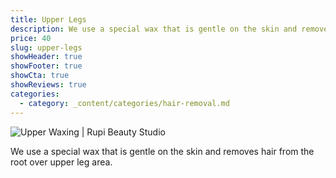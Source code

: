 ```yaml
---
title: Upper Legs
description: We use a special wax that is gentle on the skin and removes hair from the root over upper leg area.
price: 40
slug: upper-legs
showHeader: true
showFooter: true
showCta: true
showReviews: true
categories:
  - category: _content/categories/hair-removal.md
---
```


![Upper Waxing | Rupi Beauty Studio](/uploads/services/lower-legs-waxing2.webp 'Upper Waxing | Rupi Beauty Studio')

We use a special wax that is gentle on the skin and removes hair from the root over upper leg area.
